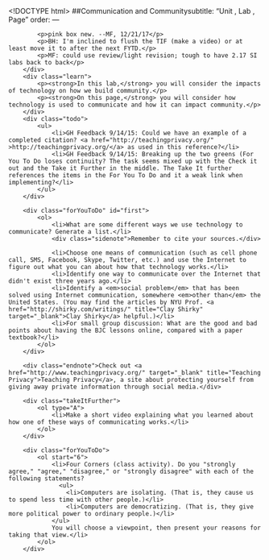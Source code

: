 <!DOCTYPE html>
<html lang="en">
    <head>
		<meta http-equiv="content-type" content="text/html; charset=utf-8" />
        <script type="text/javascript" src="/llab/loader.js"></script>
		<title>Unit 4 Lab 3: Community and Online Interactions, Page 1</title>
	</head>

	<body>
    	##Communication and Communitysubtitle: "Unit , Lab , Page"
order:
---
        <div class="todo">
            <p>pink box new. --MF, 12/21/17</p>
            <p>BH: I'm inclined to flush the TIF (make a video) or at least move it to after the next FYTD.</p>
            <p>MF: could use review/light revision; tough to have 2.17 SI labs back to back</p>
        </div>
        <div class="learn">
            <p><strong>In this lab,</strong> you will consider the impacts of technology on how we build community.</p>
            <p><strong>On this page,</strong> you will consider how technology is used to communicate and how it can impact community.</p>
        </div>
        <div class="todo">
            <ul>
                <li>GH Feedback 9/14/15: Could we have an example of a completed citation? <a href="http://teachingprivacy.org/" >http://teachingprivacy.org/</a> as used in this reference?</li>
                <li>GH Feedback 9/14/15: Breaking up the two greens (For You To Do loses continuity? The task seems mixed up with the Check it out and the Take it Further in the middle. The Take It further references the items in the For You To Do and it a weak link when implementing?</li>
            </ul>        
        </div>
        
        <div class="forYouToDo" id="first">
            <ol>
                <li>What are some different ways we use technology to communicate? Generate a list.</li>
                <div class="sidenote">Remember to cite your sources.</div>
                
                <li>Choose one means of communication (such as cell phone call, SMS, Facebook, Skype, Twitter, etc.) and use the Internet to figure out what you can about how that technology works.</li>
                <li>Identify one way to communicate over the Internet that didn't exist three years ago.</li>
                <li>Identify a <em>social problem</em> that has been solved using Internet communication, somewhere <em>other than</em> the United States. (You may find the articles by NYU Prof. <a href="http://shirky.com/writings/" title="Clay Shirky" target="_blank">Clay Shirky</a> helpful.)</li>
                <li>For small group discussion: What are the good and bad points about having the BJC lessons online, compared with a paper textbook?</li>
            </ol>
        </div>
        
        <div class="endnote">Check out <a href="http://www.teachingprivacy.org/" target="_blank" title="Teaching Privacy">Teaching Privacy</a>, a site about protecting yourself from giving away private information through social media.</div>
        
        <div class="takeItFurther">
            <ol type="A">
                <li>Make a short video explaining what you learned about how one of these ways of communicating works.</li>
            </ol>
        </div>
        
        <div class="forYouToDo">
            <ol start="6">
                <li>Four Corners (class activity). Do you "strongly agree," "agree," "disagree," or "strongly disagree" with each of the following statements?
                  <ul>
                    <li>Computers are isolating. (That is, they cause us to spend less time with other people.)</li>
                    <li>Computers are democratizing. (That is, they give more political power to ordinary people.)</li>
                </ul>
                You will choose a viewpoint, then present your reasons for taking that view.</li>
            </ol>
        </div>
        
                

